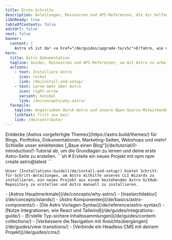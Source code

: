 ```yaml
---
title: Erste Schritte
description: Anleitungen, Ressourcen und API-Referenzen, die dir helfen, mit Astro zu bauen - dem Web-Framework für inhaltsgesteuerte Websites.
i18nReady: true
tableOfContents: false
editUrl: false
next: false
banner:
  content: |
    Astro v5 ist da! <a href="/de/guides/upgrade-to/v5/">Erfahre, wie du deine Website aktualisieren kannst</a>
hero:
  title: Astro Dokumentation
  tagline: Guides, Ressourcen und API-Referenzen, um mit Astro zu arbeiten.
  actions:
    - text: Installiere Astro
      icon: rocket
      link: /de/install-and-setup/
    - text: Lerne mehr über Astro
      icon: right-arrow
      variant: minimal
      link: /de/concepts/why-astro/
  facepile:
    tagline: Angetrieben durch Astro und unsere Open-Source-Mitwirkenden.
    linkText: Tritt uns bei!
    link: /de/contribute/
---
```



<CardGrid>
  <Card title="Was wirst du mit Astro erschaffen?" icon="laptop">
    Entdecke [Astros vorgefertigte Themes](https://astro.build/themes/) für Blogs, Portfolios, Dokumentationen, Marketing-Seiten, Webshops und mehr!
  </Card>

  <Card title="Nimm an einer geführten Tour teil" icon="star">
    Schließe unser einleitendes [„Baue einen Blog“](/de/tutorial/0-introduction/)-Tutorial ab, um die Grundlagen zu lernen und deine erste Astro-Seite zu erstellen.
  </Card>

  <SplitCard title="Starte ein neues Projekt" icon="rocket">
    ```sh
    # Erstelle ein neues Projekt mit npm
    npm create astro@latest
    ```
    
    Unser [Installations-Guide](/de/install-and-setup/) bietet Schritt-für-Schritt-Anleitungen, um Astro mithilfe unseres CLI Wizards zu installieren, ein neues Projekt aus einem bestehenden Astro GitHub-Repository zu erstellen und Astro manuell zu installieren.
  </SplitCard>

  <ListCard title="Lerne" icon="open-book">
    - [Astros Hauptmerkmale](/de/concepts/why-astro/)
    - [Inselarchitektur](/de/concepts/islands/)
    - [Astro Komponenten](/de/basics/astro-components/)
    - [Die Astro Vorlagen-Syntax](/de/reference/astro-syntax/)
  </ListCard>

  <ListCard title="Erweitere" icon="puzzle">
    - [Nutze Integrationen, wie React und Tailwind](/de/guides/integrations-guide/)
    - [Erstelle Typ-sichere Inhaltssammlungen](/de/guides/content-collections/)
    - [Verbessere die Navigation mit Ansichtsübergängen](/de/guides/view-transitions/)
    - [Verbinde ein Headless CMS mit deinem Projekt](/de/guides/cms/)
  </ListCard>
</CardGrid>

<Discord title="Du hast eine Frage oder möchtest dich engagieren?" cta="Tritt unserem Discord bei"/>
